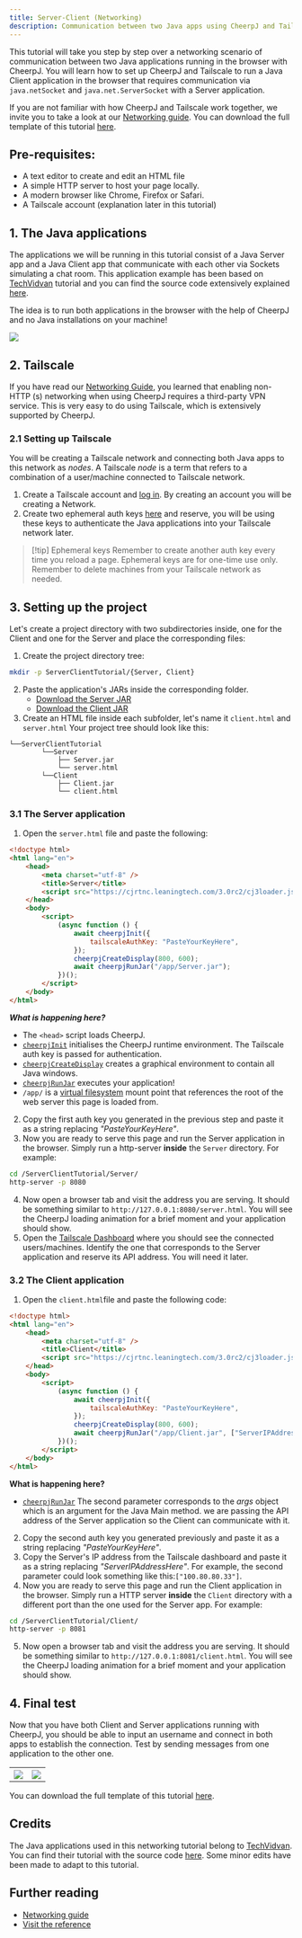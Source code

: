 ```yaml
---
title: Server-Client (Networking)
description: Communication between two Java apps using CheerpJ and Tailscale.
---
```


This tutorial will take you step by step over a networking scenario of communication between two Java applications running in the browser with CheerpJ. You will learn how to set up CheerpJ and Tailscale to run a Java Client application in the browser that requires communication via `java.netSocket` and `java.net.ServerSocket` with a Server application.

If you are not familiar with how CheerpJ and Tailscale work together, we invite you to take a look at our [Networking guide]. You can download the full template of this tutorial [here](/cheerpj3/examples/ServerClientTutorial.zip).

## Pre-requisites:

- A text editor to create and edit an HTML file
- A simple HTTP server to host your page locally.
- A modern browser like Chrome, Firefox or Safari.
- A Tailscale account (explanation later in this tutorial)

## 1. The Java applications

The applications we will be running in this tutorial consist of a Java Server app and a Java Client app that communicate with each other via Sockets simulating a chat room. This application example has been based on [TechVidvan] tutorial and you can find the source code extensively explained [here](https://techvidvan.com/tutorials/java-chat-application/).

The idea is to run both applications in the browser with the help of CheerpJ and no Java installations on your machine!

<img src="/cheerpj2/assets/client-server.png"></img>

## 2. Tailscale

If you have read our [Networking Guide], you learned that enabling non-HTTP (s) networking when using CheerpJ requires a third-party VPN service. This is very easy to do using Tailscale, which is extensively supported by CheerpJ.

### 2.1 Setting up Tailscale

You will be creating a Tailscale network and connecting both Java apps to this network as _nodes_. A Tailscale _node_ is a term that refers to a combination of a user/machine connected to Tailscale network.

1.  Create a Tailscale account and [log in](https://login.tailscale.com/). By creating an account you will be creating a Network.
2.  Create two ephemeral auth keys [here](https://login.tailscale.com/admin/settings/keys) and reserve, you will be using these keys to authenticate the Java applications into your Tailscale network later.

> [!tip] Ephemeral keys
> Remember to create another auth key every time you reload a page. Ephemeral keys are for one-time use only. Remember to delete machines from your Tailscale network as needed.

## 3. Setting up the project

Let's create a project directory with two subdirectories inside, one for the Client and one for the Server and place the corresponding files:

1. Create the project directory tree:

```bash
mkdir -p ServerClientTutorial/{Server, Client}
```

2. Paste the application's JARs inside the corresponding folder.
   - [Download the Server JAR](/cheerpj3/examples/Server.jar)
   - [Download the Client JAR](/cheerpj3/examples/Client.jar)
1. Create an HTML file inside each subfolder, let's name it `client.html` and `server.html`
   Your project tree should look like this:

```
└──ServerClientTutorial
		└──Server
		    ├── Server.jar
		    └── server.html
		└──Client
		    ├── Client.jar
		    └── client.html
```

### 3.1 The Server application

1. Open the `server.html` file and paste the following:

```html title="server.html"
<!doctype html>
<html lang="en">
	<head>
		<meta charset="utf-8" />
		<title>Server</title>
		<script src="https://cjrtnc.leaningtech.com/3.0rc2/cj3loader.js"></script>
	</head>
	<body>
		<script>
			(async function () {
				await cheerpjInit({
					tailscaleAuthKey: "PasteYourKeyHere",
				});
				cheerpjCreateDisplay(800, 600);
				await cheerpjRunJar("/app/Server.jar");
			})();
		</script>
	</body>
</html>
```

**_What is happening here?_**

- The `<head>` script loads CheerpJ.
- [`cheerpjInit`] initialises the CheerpJ runtime environment. The Tailscale auth key is passed for authentication.
- [`cheerpjCreateDisplay`] creates a graphical environment to contain all Java windows.
- [`cheerpjRunJar`] executes your application!
- `/app/` is a [virtual filesystem] mount point that references the root of the web server this page is loaded from.

2. Copy the first auth key you generated in the previous step and paste it as a string replacing _"PasteYourKeyHere"_.
3. Now you are ready to serve this page and run the Server application in the browser. Simply run a http-server **inside** the `Server` directory. For example:

```bash
cd /ServerClientTutorial/Server/
http-server -p 8080
```

4. Now open a browser tab and visit the address you are serving. It should be something similar to `http://127.0.0.1:8080/server.html`. You will see the CheerpJ loading animation for a brief moment and your application should show.
5. Open the [Tailscale Dashboard](https://login.tailscale.com/admin/machines) where you should see the connected users/machines. Identify the one that corresponds to the Server application and reserve its API address. You will need it later.

### 3.2 The Client application

1. Open the `client.html`file and paste the following code:

```html title="client.html"
<!doctype html>
<html lang="en">
	<head>
		<meta charset="utf-8" />
		<title>Client</title>
		<script src="https://cjrtnc.leaningtech.com/3.0rc2/cj3loader.js"></script>
	</head>
	<body>
		<script>
			(async function () {
				await cheerpjInit({
					tailscaleAuthKey: "PasteYourKeyHere",
				});
				cheerpjCreateDisplay(800, 600);
				await cheerpjRunJar("/app/Client.jar", ["ServerIPAddressHere"]);
			})();
		</script>
	</body>
</html>
```

**What is happening here?**

- [`cheerpjRunJar`] The second parameter corresponds to the _args_ object which is an argument for the Java Main method. we are passing the API address of the Server application so the Client can communicate with it.

2. Copy the second auth key you generated previously and paste it as a string replacing _"PasteYourKeyHere"_.
3. Copy the Server's IP address from the Tailscale dashboard and paste it as a string replacing _"ServerIPAddressHere"_. For example, the second parameter could look something like this:`["100.80.80.33"]`.
4. Now you are ready to serve this page and run the Client application in the browser. Simply run a HTTP server **inside** the `Client` directory with a different port than the one used for the Server app. For example:

```bash
cd /ServerClientTutorial/Client/
http-server -p 8081
```

5. Now open a browser tab and visit the address you are serving. It should be something similar to `http://127.0.0.1:8081/client.html`. You will see the CheerpJ loading animation for a brief moment and your application should show.

## 4. Final test

Now that you have both Client and Server applications running with CheerpJ, you should be able to input an username and connect in both apps to establish the connection. Test by sending messages from one application to the other one.

<table>
	<tr>
	<th>
		<img src="/cheerpj2/assets/browser-server.png" ></img>
	</th>
	<th>
		<img src="/cheerpj2/assets/browser-client.png" ></img>
	</th>
	</tr>

</table>

You can download the full template of this tutorial [here](/cheerpj3/examples/ServerClientTutorial.zip).

## Credits

The Java applications used in this networking tutorial belong to [TechVidvan]. You can find their tutorial with the source code [here](https://techvidvan.com/tutorials/java-chat-application/). Some minor edits have been made to adapt to this tutorial.

## Further reading

- [Networking guide]
- [Visit the reference](/cheerpj3/reference)

[Networking guide]: /cheerpj3/guides/Networking
[TechVidvan]: https://techvidvan.com/tutorials/
[Run a Java app]: /cheerpj3/getting-started/Java-app
[`cheerpjInit`]: /cheerpj3/reference/cheerpjInit
[`cheerpjCreateDisplay`]: /cheerpj3/reference/cheerpjCreateDisplay
[`cheerpjRunJar`]: /cheerpj3/reference/cheerpjRunJar
[virtual filesystem]: /cheerpj3/guides/File-System-support
[`tailscaleAuthKey`]: /cheerpj3/reference/cheerpjInit#tailscaleauthkey
